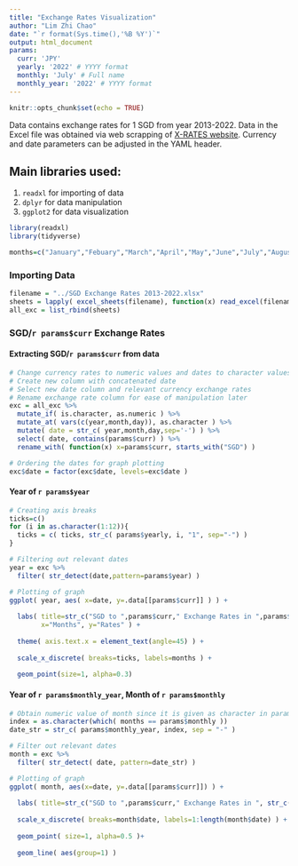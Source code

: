 ```yaml
---
title: "Exchange Rates Visualization"
author: "Lim Zhi Chao"
date: "`r format(Sys.time(),'%B %Y')`"
output: html_document
params:
  curr: 'JPY'
  yearly: '2022' # YYYY format
  monthly: 'July' # Full name
  monthly_year: '2022' # YYYY format
---
```


```r
knitr::opts_chunk$set(echo = TRUE)
```

Data contains exchange rates for 1 SGD from year 2013-2022. Data in the Excel file was obtained via web scrapping of [X-RATES website](https://www.x-rates.com/).
Currency and date parameters can be adjusted in the YAML header.

## Main libraries used:

1. `readxl` for importing of data
2. `dplyr` for data manipulation
3. `ggplot2` for data visualization

```r
library(readxl)
library(tidyverse)

months=c("January","Febuary","March","April","May","June","July","August","September","October","November","December" )

```

### Importing Data

```r

filename = "../SGD Exchange Rates 2013-2022.xlsx"
sheets = lapply( excel_sheets(filename), function(x) read_excel(filename, col_names=TRUE, sheet=x))
all_exc = list_rbind(sheets)

```

### SGD/`r params$curr` Exchange Rates

#### Extracting SGD/`r params$curr` from data

```r

# Change currency rates to numeric values and dates to character values
# Create new column with concatenated date
# Select new date column and relevant currency exchange rates
# Rename exchange rate column for ease of manipulation later
exc = all_exc %>%
  mutate_if( is.character, as.numeric ) %>%
  mutate_at( vars(c(year,month,day)), as.character ) %>%
  mutate( date = str_c( year,month,day,sep='-') ) %>%
  select( date, contains(params$curr) ) %>%
  rename_with( function(x) x=params$curr, starts_with("SGD") )

# Ordering the dates for graph plotting
exc$date = factor(exc$date, levels=exc$date )

```

#### Year of `r params$year`

```r

# Creating axis breaks
ticks=c()
for (i in as.character(1:12)){
  ticks = c( ticks, str_c( params$yearly, i, "1", sep="-") )
}

# Filtering out relevant dates
year = exc %>%
  filter( str_detect(date,pattern=params$year) )

# Plotting of graph
ggplot( year, aes( x=date, y=.data[[params$curr]] ) ) +
  
  labs( title=str_c("SGD to ",params$curr," Exchange Rates in ",params$year),
        x="Months", y="Rates" ) +
  
  theme( axis.text.x = element_text(angle=45) ) +
  
  scale_x_discrete( breaks=ticks, labels=months ) +
  
  geom_point(size=1, alpha=0.3)

```

#### Year of `r params$monthly_year`, Month of `r params$monthly`

```r

# Obtain numeric value of month since it is given as character in params
index = as.character(which( months == params$monthly ))
date_str = str_c( params$monthly_year, index, sep = "-" )

# Filter out relevant dates
month = exc %>%
  filter( str_detect( date, pattern=date_str) )

# Plotting of graph
ggplot( month, aes(x=date, y=.data[[params$curr]]) ) +
  
  labs( title=str_c("SGD to ",params$curr," Exchange Rates in ", str_c(params$monthly,params$monthly_year,sep=" ")), x="Days", y="Rates" ) +
  
  scale_x_discrete( breaks=month$date, labels=1:length(month$date) ) +
  
  geom_point( size=1, alpha=0.5 )+
  
  geom_line( aes(group=1) )

```